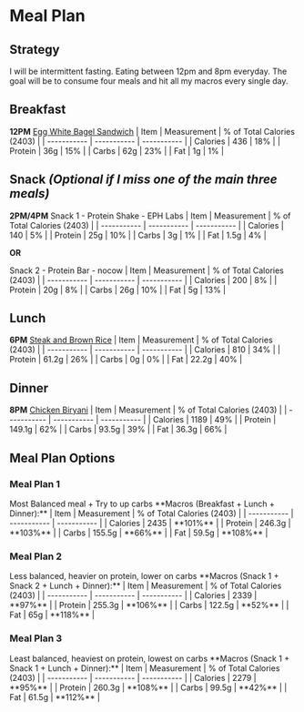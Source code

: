 
# Meal Plan

## Strategy

I will be intermittent fasting. Eating between 12pm and 8pm everyday. The goal will be to consume four meals and hit all my macros every single day.

## Breakfast

**12PM**
[Egg White Bagel Sandwich](https://notes.salmanmalik.co/Fitness/Recipes/Egg_White_Bagel)
| Item | Measurement | % of Total Calories (2403) |
| ----------- | ----------- | ----------- |
| Calories | 436 | 18% |
| Protein | 36g | 15% |
| Carbs | 62g | 23% |
| Fat | 1g | 1% |

## Snack *(Optional if I miss one of the main three meals)*

**2PM/4PM**
Snack 1 - Protein Shake - EPH Labs
| Item | Measurement | % of Total Calories (2403) |
| ----------- | ----------- | ----------- |
| Calories | 140 | 5% |
| Protein | 25g | 10% |
| Carbs | 3g | 1% |
| Fat | 1.5g | 4% |

**OR**

Snack 2 - Protein Bar - nocow
| Item | Measurement | % of Total Calories (2403) |
| ----------- | ----------- | ----------- |
| Calories | 200 | 8% |
| Protein | 20g | 8% |
| Carbs | 26g | 10% |
| Fat | 5g | 13% |


## Lunch

**6PM**
[Steak and Brown Rice](https://notes.salmanmalik.co/Fitness/Recipes/Steak_and_Brown_Rice)
| Item | Measurement | % of Total Calories (2403) |
| ----------- | ----------- | ----------- |
| Calories | 810 | 34% |
| Protein | 61.2g | 26% |
| Carbs | 0g | 0% |
| Fat | 22.2g | 40% |

## Dinner

**8PM**
[Chicken Biryani](https://notes.salmanmalik.co/Fitness/Recipes/Chicken_Biryani)
| Item | Measurement | % of Total Calories (2403) |
| ----------- | ----------- | ----------- |
| Calories | 1189 | 49% |
| Protein | 149.1g | 62% |
| Carbs | 93.5g | 39% |
| Fat | 36.3g | 66% |

## Meal Plan Options

### Meal Plan 1

<Callout type="note" emoji="⚠️">
  Most Balanced meal + Try to up carbs
</Callout>
**Macros (Breakfast + Lunch + Dinner):**
| Item | Measurement | % of Total Calories (2403) |
| ----------- | ----------- | ----------- |
| Calories | 2435 | **101%** |
| Protein | 246.3g | **103%** |
| Carbs | 155.5g | **66%** |
| Fat | 59.5g | **108%** |

### Meal Plan 2

<Callout type="note" emoji="⚠️">
  Less balanced, heavier on protein, lower on carbs
</Callout>
**Macros (Snack 1 + Snack 2 + Lunch + Dinner):**
| Item | Measurement | % of Total Calories (2403) |
| ----------- | ----------- | ----------- |
| Calories | 2339 | **97%** |
| Protein | 255.3g | **106%** |
| Carbs | 122.5g | **52%** |
| Fat | 65g | **118%** |

### Meal Plan 3

<Callout type="note" emoji="⚠️">
  Least balanced, heaviest on protein, lowest on carbs
</Callout>
**Macros (Snack 1 + Snack 1 + Lunch + Dinner):**
| Item | Measurement | % of Total Calories (2403) |
| ----------- | ----------- | ----------- |
| Calories | 2279 | **95%** |
| Protein | 260.3g | **108%** |
| Carbs | 99.5g | **42%** |
| Fat | 61.5g | **112%** |